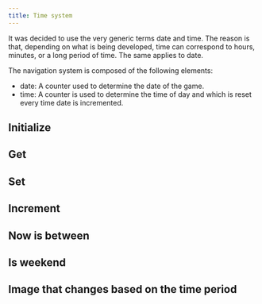 ```yaml
---
title: Time system
---
```


<Callout title="Nomenclature" type="info">
It was decided to use the very generic terms date and time. The reason is that, depending on what is being developed, time can correspond to hours, minutes, or a long period of time. The same applies to date.
</Callout>

The navigation system is composed of the following elements:

- date: A counter used to determine the date of the game.
- time: A counter is used to determine the time of day and which is reset every time date is incremented.

## Initialize

## Get

## Set

## Increment

## Now is between

## Is weekend

## Image that changes based on the time period
